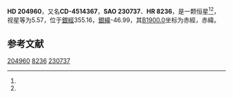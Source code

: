 {{Starbox begin
| name = HD 204960
}}
{{Starbox observe
| epoch = [[J2000.0|J2000.0]]
| constell = {{星座名待查}}<ref name=SIMBAD>{{cite web
 | url=http://simbad.u-strasbg.fr/simbad/sim-id?Ident=HR+8236
 | title=Pulsating variable Star
 | publisher=Centre de Données astronomiques de Strasbourg
 | work=SIMBAD
 | accessdate=2012-07-13
 | archive-date=2016-03-16
 | archive-url=https://web.archive.org/web/20160316155758/http://simbad.u-strasbg.fr/simbad/sim-id?Ident=HR+8236
 | dead-url=no
 }}</ref><ref name=DATA>{{cite web
 | url=http://vizier.u-strasbg.fr/viz-bin/VizieR-5?-out.add=.&-source=5050&-corr=PK=HR&-out.max=9999&HR=8236
 | title=VizieR Detailed Page
 | accessdate=2012-07-13
 | archive-date=2016-03-05
 | archive-url=https://web.archive.org/web/20160305001312/http://vizier.u-strasbg.fr/viz-bin/VizieR-5?-out.add=.&-source=5050&-corr=PK=HR&-out.max=9999&HR=8236
 | dead-url=no
 }}</ref>
| 星官 = 
| ra = {{RA|21|33|23.5}}<ref name=SIMBAD /><ref name=DATA />
| dec = {{DEC|-44|50|55}}<ref name=SIMBAD /><ref name=DATA />
| appmag_v = 5.57<ref name=SIMBAD /><ref name=DATA />
}}
{{Starbox character
| class = K1III<ref name=SIMBAD /><ref name=DATA />
| b-v = 1.04<ref name=SIMBAD /><ref name=DATA />
| u-b = 0.85<ref name=SIMBAD /><ref name=DATA />
| r-i = <ref name=SIMBAD /><ref name=DATA />
| variable = 
}}
{{Starbox astrometry
| radial_v = 0.85
| prop_mo_ra = 11
| parallax = 
| p_error = 
}}
{{Starbox catalog
| names =CD-4514367，[[SAO星表|SAO]] 230737，[[HD星表|HD]] 204960，[[HR星表|HR]] 8236}}
{{Starbox reference |Simbad=HR+8236}}
{{Starbox end}}

'''HD 204960'''，又名'''CD-4514367'''，'''SAO 230737'''、'''HR 8236'''，是一颗恒星<ref name=SIMBAD /><ref name=DATA />，视星等为5.57，位于[[銀道座標系|銀經]]355.16，[[銀道座標系|銀緯]]-46.99，其[[B1900.0|B1900.0]]坐标为赤經{{RA|21|26|54.8}}，赤緯{{DEC|-45|-46.99|26}}。

== 参考文献 ==
{{reflist}}

{{star-stub}}

[[Category:HD和HDE天體|204960]]
[[Category:HR天體|8236]]
[[Category:SAO天體|230737]]